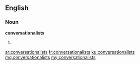==English==

===Noun===
'''conversationalists'''

# {{plural of|conversationalist}}

[[ar:conversationalists]]
[[fr:conversationalists]]
[[ku:conversationalists]]
[[mg:conversationalists]]
[[my:conversationalists]]